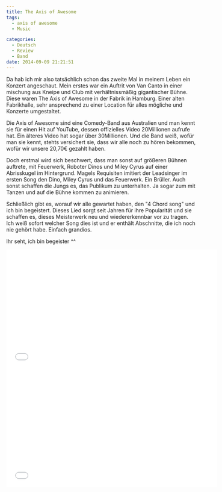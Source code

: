 ```yaml
---
title: The Axis of Awesome
tags:
  - axis of awesome
  - Music

categories:
  - Deutsch
  - Review
  - Band
date: 2014-09-09 21:21:51
---
```


Da hab ich mir also tatsächlich schon das zweite Mal in meinem Leben ein Konzert angeschaut. Mein erstes war ein Auftrit von Van Canto in einer mischung aus Kneipe und Club mit verhältnissmäßig gigantischer Bühne. Diese waren The Axis of Awesome in der Fabrik in Hamburg. Einer alten Fabrikhalle, sehr ansprechend zu einer Location für alles mögliche und Konzerte umgestaltet.

Die Axis of Awesome sind eine Comedy-Band aus Australien und man kennt sie für einen Hit auf YouTube, dessen offizielles Video 20Millionen aufrufe hat. Ein älteres Video hat sogar über 30Millionen. Und die Band weiß, wofür man sie kennt, stehts versichert sie, dass wir alle noch zu hören bekommen, wofür wir unsere 20,70€ gezahlt haben.

Doch erstmal wird sich beschwert, dass man sonst auf größeren Bühnen auftrete, mit Feuerwerk, Roboter Dinos und Miley Cyrus auf einer Abrisskugel im Hintergrund. Magels Requisiten imitiert der Leadsinger im ersten Song den Dino, Miley Cyrus und das Feuerwerk. Ein Brüller. Auch sonst schaffen die Jungs es, das Publikum zu unterhalten. Ja sogar zum mit Tanzen und auf die Bühne kommen zu animieren.

Schließlich gibt es, worauf wir alle gewartet haben, den "4 Chord song" und ich bin begeistert. Dieses Lied sorgt seit Jahren für ihre Popularität und sie schaffen es, dieses Meisterwerk neu und wiedererkennbar vor zu tragen. Ich weiß sofort welcher Song dies ist und er enthält Abschnitte, die ich noch nie gehört habe. Einfach grandios.

Ihr seht, ich bin begeister ^^

<iframe
  src="//www.youtube.com/embed/5pidokakU4I?rel=0"
  width="560"
  height="315"
  frameborder="0"
  allowfullscreen="allowfullscreen"
></iframe>
<iframe
  src="//www.youtube.com/embed/oOlDewpCfZQ?list=PLB5D4364384A31264"
  width="560"
  height="315"
  frameborder="0"
  allowfullscreen="allowfullscreen"
></iframe>

